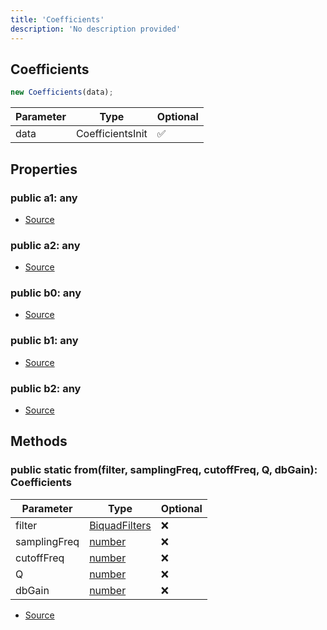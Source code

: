 ```yaml
---
title: 'Coefficients'
description: 'No description provided'
---
```


## Coefficients

```typescript
new Coefficients(data);
```

| Parameter | Type             | Optional |
| --------- | ---------------- | -------- |
| data      | CoefficientsInit | ✅       |

## Properties

### public a1: any

- [Source](https://github.com/androz2091/discord-player/blob/ce04b3f4c6671029ce4d4aa9090e56ac7e7f5666/packages/equalizer/src/biquad/Coefficients.ts#L28)

### public a2: any

- [Source](https://github.com/androz2091/discord-player/blob/ce04b3f4c6671029ce4d4aa9090e56ac7e7f5666/packages/equalizer/src/biquad/Coefficients.ts#L29)

### public b0: any

- [Source](https://github.com/androz2091/discord-player/blob/ce04b3f4c6671029ce4d4aa9090e56ac7e7f5666/packages/equalizer/src/biquad/Coefficients.ts#L32)

### public b1: any

- [Source](https://github.com/androz2091/discord-player/blob/ce04b3f4c6671029ce4d4aa9090e56ac7e7f5666/packages/equalizer/src/biquad/Coefficients.ts#L33)

### public b2: any

- [Source](https://github.com/androz2091/discord-player/blob/ce04b3f4c6671029ce4d4aa9090e56ac7e7f5666/packages/equalizer/src/biquad/Coefficients.ts#L34)

## Methods

### public static from(filter, samplingFreq, cutoffFreq, Q, dbGain): Coefficients

| Parameter    | Type                                                                                              | Optional |
| ------------ | ------------------------------------------------------------------------------------------------- | -------- |
| filter       | [BiquadFilters](/api/discord-player/types/BiquadFilters)                                          | ❌       |
| samplingFreq | [number](https://developer.mozilla.org/en-US/docs/Web/JavaScript/Reference/Global_Objects/Number) | ❌       |
| cutoffFreq   | [number](https://developer.mozilla.org/en-US/docs/Web/JavaScript/Reference/Global_Objects/Number) | ❌       |
| Q            | [number](https://developer.mozilla.org/en-US/docs/Web/JavaScript/Reference/Global_Objects/Number) | ❌       |
| dbGain       | [number](https://developer.mozilla.org/en-US/docs/Web/JavaScript/Reference/Global_Objects/Number) | ❌       |

- [Source](https://github.com/androz2091/discord-player/blob/ce04b3f4c6671029ce4d4aa9090e56ac7e7f5666/packages/equalizer/src/biquad/Coefficients.ts#L46)
